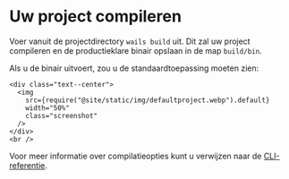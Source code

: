 # Uw project compileren

Voer vanuit de projectdirectory `wails build` uit.
Dit zal uw project compileren en de productieklare binair opslaan in de map `build/bin`.

Als u de binair uitvoert, zou u de standaardtoepassing moeten zien:

```mdx-code-block
<div class="text--center">
  <img
    src={require("@site/static/img/defaultproject.webp").default}
    width="50%"
    class="screenshot"
  />
</div>
<br />
```

Voor meer informatie over compilatieopties kunt u verwijzen naar de [CLI-referentie](../reference/cli.mdx#build).